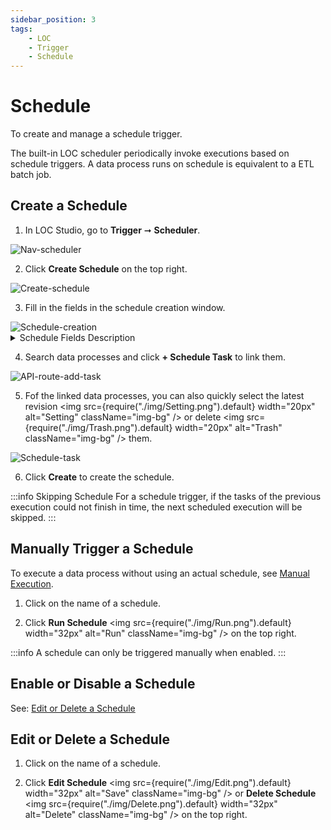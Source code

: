 ```yaml
---
sidebar_position: 3
tags:
    - LOC
    - Trigger
    - Schedule
---
```


# Schedule

To create and manage a schedule trigger.

The built-in LOC scheduler periodically invoke executions based on schedule triggers. A data process runs on schedule is equivalent to a ETL batch job.

## Create a Schedule


<Tabs>
  <TabItem value="studio1" label="LOC Studio" default>

1. In LOC Studio, go to **Trigger** ➞ **Scheduler**.

<div className="center-padded-sm">
    <img src={require("./img/Nav-scheduler.png").default} alt="Nav-scheduler" />
</div>

2. Click **Create Schedule** on the top right.

<div className="center-padded-sm">
    <img
        src={require("./img/Create-schedule.png").default}
        alt="Create-schedule"
    />
</div>

3. Fill in the fields in the schedule creation window.

<div className="center-padded-sm">
    <img
        src={require("./img/Schedule-creation.png").default}
        alt="Schedule-creation"
    />
</div>

<details>
  <summary>Schedule Fields Description</summary>

| Field          | Required?                    | Description                                                  |
| -------------- | ---------------------------- | ------------------------------------------------------------ |
| Schedule Name  | Yes                          | Schedule name (up to 128 characters)                         |
| Description    | No                           | API route description                                        |
| Frequency Type | Yes                          | Schedule type (`Recurrence` or `Crontab`)                    |
| Start At       | Yes (`Recurrence` type only) | Start triggering after the datetime                          |
| Interval       | Yes (`Recurrence` type only) | Triggering interval                                          |
| Crontab fields | Yes (`Crontab` type only)    | [Cron expression](https://en.wikipedia.org/wiki/Cron) fields |
| Enabled        | Yes                          | Enable schedule after creation                               |
| Schedule Tasks | Yes                          | Data processes to be linked                                  |

</details>

4. Search data processes and click **+ Schedule Task** to link them.

<div className="center-padded-sm">
    <img
        src={require("./img/API-route-add-task.png").default}
        alt="API-route-add-task"
    />
</div>

5. Fof the linked data processes, you can also quickly select the latest revision <img src={require("./img/Setting.png").default} width="20px" alt="Setting" className="img-bg" /> or delete <img src={require("./img/Trash.png").default} width="20px" alt="Trash" className="img-bg" /> them.

<div className="center-padded-sm">
    <img src={require("./img/Schedule-task.png").default} alt="Schedule-task" />
</div>

6. Click **Create** to create the schedule.

  </TabItem>
</Tabs>

:::info Skipping Schedule
For a schedule trigger, if the tasks of the previous execution could not finish in time, the next scheduled execution will be skipped.
:::

## Manually Trigger a Schedule

To execute a data process without using an actual schedule, see [Manual Execution](/main/feature/data-process/execute#execute-with-a-mocked-schedule).

<Tabs>
  <TabItem value="studio2" label="LOC Studio" default>

1. Click on the name of a schedule.

2. Click **Run Schedule** <img src={require("./img/Run.png").default} width="32px" alt="Run" className="img-bg" /> on the top right.

:::info
A schedule can only be triggered manually when enabled.
:::

  </TabItem>
</Tabs>

## Enable or Disable a Schedule

<Tabs>
  <TabItem value="studio3" label="LOC Studio" default>

See: [Edit or Delete a Schedule](#edit-or-delete-a-schedule)

  </TabItem>
</Tabs>

## Edit or Delete a Schedule

<Tabs>
  <TabItem value="studio4" label="LOC Studio" default>

1. Click on the name of a schedule.

2. Click **Edit Schedule** <img src={require("./img/Edit.png").default} width="32px" alt="Save" className="img-bg" /> or **Delete Schedule** <img src={require("./img/Delete.png").default} width="32px" alt="Delete" className="img-bg" /> on the top right.

  </TabItem>
</Tabs>
